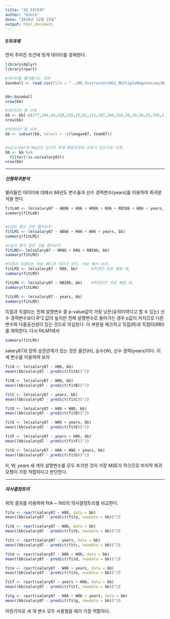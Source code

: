 ```yaml
---
title: "35_5차과제"
author: "knock"
date: "2018년 12월 15일"
output: html_document
---
```


##### 5차과제

먼저 주어진 조건에 맞게 데이터를 정제한다.
```r
library(dplyr)
library(rpart)

#데이터를 불러들이는 과정
baseball <- read.csv(file = "../00_Instructor/W11_MultipleRegression/BaseballHitters.csv")


bb<-baseball
nrow(bb)

#데이터의 행 삭제
bb <- bb[-c(177,294,44,220,215,25,81,111,107,284,216,36,18,56,91,320,113,194,321,151,7 ,19,242,123,221,230,45,277,54,228,156,298,92,121,181,243,191,68,118,55,264,153 ,125,102,75,32,303,317,106,252,149,70,316,293,40,310,90,100,258,15),]
nrow(bb)

#데이터의 열 삭제
bb <- subset(bb, select = -c(league87, team87))


#salary87에 NA값이 있으면 후에 MSE검정에 오류가 있으므로 삭제
bb <- bb %>% 
  filter(!is.na(salary87))
nrow(bb)

```

***

##### 선형회귀분석

불러들인 데이터에 대해서 86년도 변수들과 선수 경력변수(years)를 이용하여 회귀분석을 한다.
```r
fitLm0 <- lm(salary87 ~ AB86 + H86 + HR86 + R86 + RBI86 + W86 + years, bb)
summary(fitLm0)


#t값이 좋은 것만 뽑아보자
fitLM1 <- lm(salary87 ~ AB86 + H86 + W86 + years, bb)
summary(fitLM1)

#t값이 좋지 않은 것을 뽑아보자
fitLM2<- lm(salary87 ~ HR86 + R86 + RBI86, bb)
summary(fitLM2)

#득점과 득점타는 따로 빼니까 의미가 있다. 따로 빼서 보자.
fitLM3 <- lm(salary87 ~ R86, bb)      #득점만 따로 뺐을 때,
summary(fitLM3)

fitLM4 <- lm(salary87 ~ RBI86, bb)    #득점타만 따로 뺐을 때,
summary(fitLM4)

fitLM5 <- lm(salary87 ~ years, bb)
summary(fitLM5)
```

득점과 득점타는 전체 설명변수 중 p-value값이 가장 낮은(유의미하다고 할 수 있는) 선수 경력변수보다 R^2 값이 높지만 전체 설명변수로 들어가는 경우 p값이 커지므로 다른 변수와 다중공선성이 있는 것으로 의심된다. 이 부분을 체크하고 득점(R)과 득점타(RBI)를 제외한다. 다시 fitLM1에서 

```r
summary(fitLM1)
```

salary87과 양의 상관관계가 있는 것은 홈런(H), 승수(W), 선수 경력(years)이다. 이 세 변수를 이용하여 보자
```r
fitA <- lm(salary87 ~ H86, bb)
mean((bb$salary87 - predict(fitA))^2)

fitB <- lm(salary87 ~ W86, bb)
mean((bb$salary87 - predict(fitB))^2)

fitC <- lm(salary87 ~ years, bb)
mean((bb$salary87 - predict(fitC))^2)

fitD <- lm(salary87 ~ H86 + W86, bb)
mean((bb$salary87 - predict(fitD))^2)

fitE <- lm(salary87 ~ W86 + years, bb)
mean((bb$salary87 - predict(fitE))^2)

fitF <- lm(salary87 ~ years + H86, bb)
mean((bb$salary87 - predict(fitF))^2)

fitG <- lm(salary87 ~ H86 + W86 + years, bb)
mean((bb$salary87 - predict(fitG))^2)
```

H, W, years 세 개의 설명변수를 모두 추가한 것이 가장 MSE가 작으므로 마지막 회귀모형이 가장 적합하다고 판단한다.

***

##### 의사결정트리
위의 결과를 이용하여 fitA ~ fitG의 의사결정트리를 비교한다.
```r
fita <- rpart(salary87 ~ H86, data = bb)
mean((bb$salary87 - predict(fita, newdata = bb))^2)

fitb <- rpart(salary87 ~ W86, data = bb)
mean((bb$salary87 - predict(fitb, newdata = bb))^2)

fitc <- rpart(salary87 ~ years, data = bb)
mean((bb$salary87 - predict(fitc, newdata = bb))^2)

fitd <- rpart(salary87 ~ H86 + W86, data = bb)
mean((bb$salary87 - predict(fitd, newdata = bb))^2)

fite <- rpart(salary87 ~ W86 + years, data = bb)
mean((bb$salary87 - predict(fite, newdata = bb))^2)

fitf <- rpart(salary87 ~ years + H86, data = bb)
mean((bb$salary87 - predict(fitf, newdata = bb))^2)

fitg <- rpart(salary87 ~ H86 + W86 + years, data = bb)
mean((bb$salary87 - predict(fitg, newdata = bb))^2)
```

마찬가지로 세 개 변수 모두 사용했을 때가 가장 적합하다.


